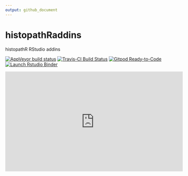 ```yaml
---
output: github_document
---
```


# histopathRaddins

histopathR RStudio addins


<!-- badges: start -->
[![AppVeyor build status](https://ci.appveyor.com/api/projects/status/github/sbalci/histopathRaddins?branch=master&svg=true)](https://ci.appveyor.com/project/sbalci/histopathRaddins) 
[![Travis-CI Build Status](https://travis-ci.com/sbalci/histopathRaddins.svg?branch=master)](https://travis-ci.com/sbalci/histopathRaddins) 
[![Gitpod Ready-to-Code](https://img.shields.io/badge/Gitpod-Ready--to--Code-blue?logo=gitpod)](https://gitpod.io/#https://github.com/sbalci/histopathRaddins) 
[![Launch Rstudio Binder](http://mybinder.org/badge_logo.svg)](https://mybinder.org/v2/gh/sbalci/histopathRaddins/master?urlpath=rstudio) 
<!-- badges: end -->
  
  
<iframe width="560" height="315" src="https://www.youtube.com/embed/BUX71PJSljo" frameborder="0" allow="accelerometer; autoplay; encrypted-media; gyroscope; picture-in-picture" allowfullscreen></iframe>







